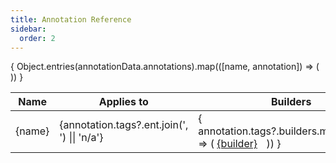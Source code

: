 ```yaml
---
title: Annotation Reference
sidebar:
  order: 2
---
```



<table>
    <thead>
        <tr>
            <th>Name</th>
            <th>Applies to</th>
            <th>Builders</th>
        </tr>
    </thead>
    <tbody>
        {
            Object.entries(annotationData.annotations).map(([name, annotation]) => (
                <tr>
                    <td>{name}</td>
                    <td>{annotation.tags?.ent.join(', ') || 'n/a'}</td>
                    <td>
                        {
                            annotation.tags?.builders.map((builder) => (
                                <a
                                    href={`https://pkg.go.dev/github.com/lrstanley/entrest#${builder}`}
                                    title={annotationData.builders[builder].comment.join('\n')}
                                    style="margin-right: 1ch"
                                >{builder}</a>
                            ))
                        }
                    </td>
                </tr>
            ))
        }
    </tbody>
</table>
